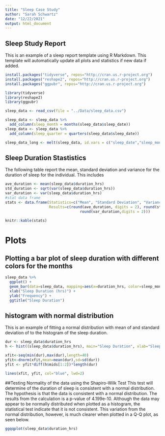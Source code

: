 ```yaml
---
title: "Sleep Case Study"
author: "Sarah Schwartz"
date: "12/22/2021"
output: html_document
---
```




## Sleep Study Report

This is an example of a sleep report template using R Markdown. This template 
will automatically update all plots and statistics if new data if added. 


```r
install.packages("tidyverse", repos="http://cran.us.r-project.org")
install.packages("reshape2", repos="http://cran.us.r-project.org")
install.packages("ggpubr", repos="http://cran.us.r-project.org")
```


```r
library(tidyverse)
library(reshape2)
library(ggpubr)
```


```r
sleep_data <- read_csv(file = "../Data/sleep_data.csv")
```

``` r
sleep_data <- sleep_data %>%
  add_column(sleep_month = months(sleep_data$sleep_date))
sleep_data <- sleep_data %>%
  add_column(sleep_quarter = quarters(sleep_data$sleep_date))
```



```r
sleep_data_long <- melt(sleep_data, id.vars = c("sleep_date","sleep_month","sleep_quarter","duration_hrs","total_toss_turns","avg_percent_rem_hrs"))
```

## Sleep Duration Stastistics
The following table report the mean, standard deviation and variance for the duration of sleep for the individual. This includes 
``` r
ave_duration <- mean(sleep_data$duration_hrs)
std_duration <- sqrt(var(sleep_data$duration_hrs))
var_duration <- var(sleep_data$duration_hrs)
#stat data frame
stats <- data.frame(Statistics=c("Mean", "Standard Deviation", "Variance"),
                    Results=c(round(ave_duration, digits = 2), round(std_duration,digits = 2), 
                                  round(var_duration,digits = 2)))

knitr::kable(stats)
```


# Plots

## Plotting a bar plot of sleep duration with different colors for the months
```r
sleep_data %>%
  ggplot() +
  geom_bar(data=sleep_data, mapping=aes(x=duration_hrs, color=sleep_month)) +
  xlab("Sleep Duration (hrs)") + 
  ylab("Frequency") + 
  ggtitle("Sleep Duration")
```


## histogram with normal distribution
This is an example of fitting a normal distribution with mean of and standard deviation of to the histogram of the sleep duration. 
```r
dur <- sleep_data$duration_hrs
h <- hist((sleep_data$duration_hrs), main="Sleep Duration", xlab="Sleep Duration (hrs)")

xfit<-seq(min(dur),max(dur),length=40) 
yfit<-dnorm(xfit,mean=mean(dur),sd=sd(dur)) 
yfit <- yfit*diff(h$mids[1:2])*length(dur) 

lines(xfit, yfit, col="blue", lwd=2)
```


##Testing Normality of the data using the Shapiro-Wilk Test
This test will determine of the duration of sleep is consistent with a normal distribution.
The hypothesis is that the data is consistent with a normal distribution.
The results from the calculation is a p-value of 4.199e-10. Although the data may appear to be normally distributed when plotted as a histogram, the statistical test indicate that it is not consistent. This variation from the normal distribution, however, is much clearer when plotted in a Q-Q plot, as seen below.

```r
ggqqplot(sleep_data$duration_hrs)
```
